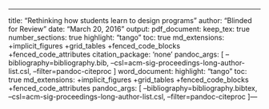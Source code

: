 ---
title: "Rethinking how students learn to design programs"
author: "Blinded for Review"
date: "March 20, 2016"
output:
  pdf_document:
    keep_tex: true
    number_sections: true
    highlight: "tango"
    toc: true
    md_extensions: +implicit_figures +grid_tables +fenced_code_blocks +fenced_code_attributes
    citation_package: 'none'
    pandoc_args: [
      --bibliography=bibliography.bib,
      --csl=acm-sig-proceedings-long-author-list.csl,
      --filter=pandoc-citeproc
    ]
  word_document:
    highlight: "tango"
    toc: true
    md_extensions: +implicit_figures +grid_tables +fenced_code_blocks +fenced_code_attributes
    pandoc_args: [
      --bibliography=bibliography.bibtex,
      --csl=acm-sig-proceedings-long-author-list.csl,
      --filter=pandoc-citeproc
    ]---



